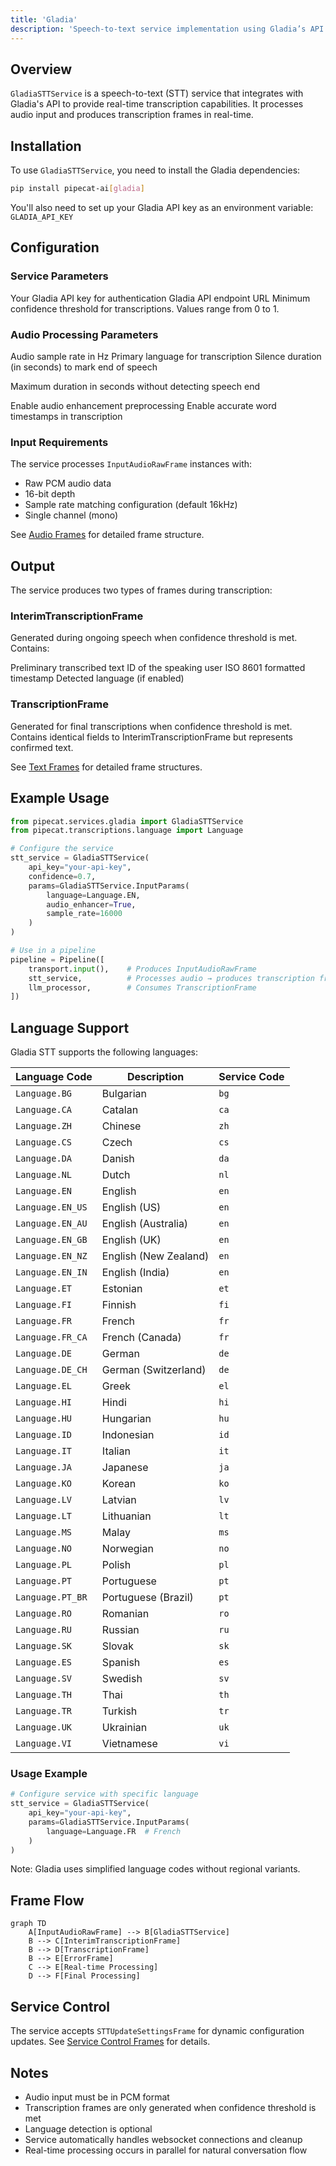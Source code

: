 ```yaml
---
title: 'Gladia'
description: 'Speech-to-text service implementation using Gladia’s API'
---
```


## Overview

`GladiaSTTService` is a speech-to-text (STT) service that integrates with Gladia's API to provide real-time transcription capabilities. It processes audio input and produces transcription frames in real-time.

## Installation

To use `GladiaSTTService`, you need to install the Gladia dependencies:

```bash
pip install pipecat-ai[gladia]
```

You'll also need to set up your Gladia API key as an environment variable: `GLADIA_API_KEY`

## Configuration

### Service Parameters

<ParamField path="api_key" type="string" required>
  Your Gladia API key for authentication
</ParamField>

<ParamField path="url" type="string" default="https://api.gladia.io/v2/live">
  Gladia API endpoint URL
</ParamField>

<ParamField path="confidence" type="float" default="0.5">
  Minimum confidence threshold for transcriptions. Values range from 0 to 1.
</ParamField>

### Audio Processing Parameters

<ParamField path="sample_rate" type="integer" default="16000">
  Audio sample rate in Hz
</ParamField>

<ParamField path="language" type="Language" default="Language.EN">
  Primary language for transcription
</ParamField>

<ParamField path="endpointing" type="float" default="0.2">
  Silence duration (in seconds) to mark end of speech
</ParamField>

<ParamField
  path="maximum_duration_without_endpointing"
  type="integer"
  default="10">
  Maximum duration in seconds without detecting speech end
</ParamField>

<ParamField path="audio_enhancer" type="boolean" optional>
  Enable audio enhancement preprocessing
</ParamField>

<ParamField path="words_accurate_timestamps" type="boolean" optional>
  Enable accurate word timestamps in transcription
</ParamField>

### Input Requirements

The service processes `InputAudioRawFrame` instances with:

- Raw PCM audio data
- 16-bit depth
- Sample rate matching configuration (default 16kHz)
- Single channel (mono)

See [Audio Frames](/reference/frames/audio) for detailed frame structure.

## Output

The service produces two types of frames during transcription:

### InterimTranscriptionFrame

Generated during ongoing speech when confidence threshold is met. Contains:

<ParamField path="text" type="string">
  Preliminary transcribed text
</ParamField>

<ParamField path="user_id" type="string">
  ID of the speaking user
</ParamField>

<ParamField path="timestamp" type="string">
  ISO 8601 formatted timestamp
</ParamField>

<ParamField path="language" type="Language">
  Detected language (if enabled)
</ParamField>

### TranscriptionFrame

Generated for final transcriptions when confidence threshold is met. Contains identical fields to InterimTranscriptionFrame but represents confirmed text.

See [Text Frames](/reference/frames/text) for detailed frame structures.

## Example Usage

```python
from pipecat.services.gladia import GladiaSTTService
from pipecat.transcriptions.language import Language

# Configure the service
stt_service = GladiaSTTService(
    api_key="your-api-key",
    confidence=0.7,
    params=GladiaSTTService.InputParams(
        language=Language.EN,
        audio_enhancer=True,
        sample_rate=16000
    )
)

# Use in a pipeline
pipeline = Pipeline([
    transport.input(),    # Produces InputAudioRawFrame
    stt_service,          # Processes audio → produces transcription frames
    llm_processor,        # Consumes TranscriptionFrame
])
```

## Language Support

Gladia STT supports the following languages:

| Language Code    | Description           | Service Code |
| ---------------- | --------------------- | ------------ |
| `Language.BG`    | Bulgarian             | `bg`         |
| `Language.CA`    | Catalan               | `ca`         |
| `Language.ZH`    | Chinese               | `zh`         |
| `Language.CS`    | Czech                 | `cs`         |
| `Language.DA`    | Danish                | `da`         |
| `Language.NL`    | Dutch                 | `nl`         |
| `Language.EN`    | English               | `en`         |
| `Language.EN_US` | English (US)          | `en`         |
| `Language.EN_AU` | English (Australia)   | `en`         |
| `Language.EN_GB` | English (UK)          | `en`         |
| `Language.EN_NZ` | English (New Zealand) | `en`         |
| `Language.EN_IN` | English (India)       | `en`         |
| `Language.ET`    | Estonian              | `et`         |
| `Language.FI`    | Finnish               | `fi`         |
| `Language.FR`    | French                | `fr`         |
| `Language.FR_CA` | French (Canada)       | `fr`         |
| `Language.DE`    | German                | `de`         |
| `Language.DE_CH` | German (Switzerland)  | `de`         |
| `Language.EL`    | Greek                 | `el`         |
| `Language.HI`    | Hindi                 | `hi`         |
| `Language.HU`    | Hungarian             | `hu`         |
| `Language.ID`    | Indonesian            | `id`         |
| `Language.IT`    | Italian               | `it`         |
| `Language.JA`    | Japanese              | `ja`         |
| `Language.KO`    | Korean                | `ko`         |
| `Language.LV`    | Latvian               | `lv`         |
| `Language.LT`    | Lithuanian            | `lt`         |
| `Language.MS`    | Malay                 | `ms`         |
| `Language.NO`    | Norwegian             | `no`         |
| `Language.PL`    | Polish                | `pl`         |
| `Language.PT`    | Portuguese            | `pt`         |
| `Language.PT_BR` | Portuguese (Brazil)   | `pt`         |
| `Language.RO`    | Romanian              | `ro`         |
| `Language.RU`    | Russian               | `ru`         |
| `Language.SK`    | Slovak                | `sk`         |
| `Language.ES`    | Spanish               | `es`         |
| `Language.SV`    | Swedish               | `sv`         |
| `Language.TH`    | Thai                  | `th`         |
| `Language.TR`    | Turkish               | `tr`         |
| `Language.UK`    | Ukrainian             | `uk`         |
| `Language.VI`    | Vietnamese            | `vi`         |

### Usage Example

```python
# Configure service with specific language
stt_service = GladiaSTTService(
    api_key="your-api-key",
    params=GladiaSTTService.InputParams(
        language=Language.FR  # French
    )
)
```

Note: Gladia uses simplified language codes without regional variants.

## Frame Flow

```mermaid
graph TD
    A[InputAudioRawFrame] --> B[GladiaSTTService]
    B --> C[InterimTranscriptionFrame]
    B --> D[TranscriptionFrame]
    B --> E[ErrorFrame]
    C --> E[Real-time Processing]
    D --> F[Final Processing]
```

## Service Control

The service accepts `STTUpdateSettingsFrame` for dynamic configuration updates. See [Service Control Frames](/reference/frames/service-control) for details.

## Notes

- Audio input must be in PCM format
- Transcription frames are only generated when confidence threshold is met
- Language detection is optional
- Service automatically handles websocket connections and cleanup
- Real-time processing occurs in parallel for natural conversation flow
